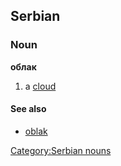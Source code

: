 ==Serbian==
===Noun===
'''облак'''
#a [[cloud]]
====See also====
*[[oblak]]
[[Category:Serbian nouns]]